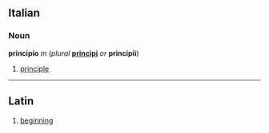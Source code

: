 ==Italian==
===Noun===
'''principio''' ''m'' (''plural'' '''[[principi]]''' ''or'' '''principii''')

#[[principle]]

----
==Latin==
<!-- does this mean "nominative"? ===Nomine=== -->
#[[beginning]]